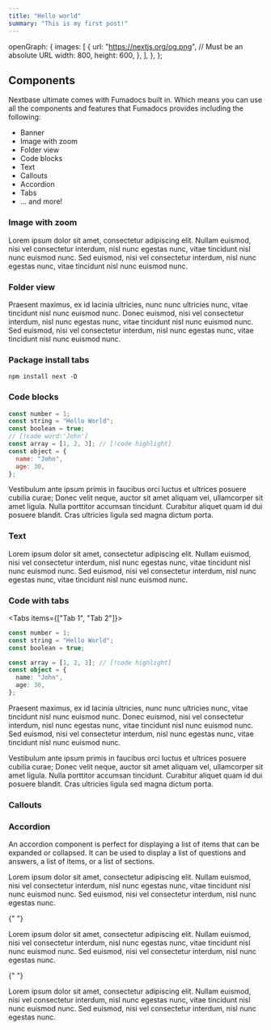 ```yaml
---
title: "Hello world"
summary: "This is my first post!"
---
```


  openGraph: {
    images: [
      {
        url: "https://nextjs.org/og.png", // Must be an absolute URL
        width: 800,
        height: 600,
      },
    ],
  },
};

## Components

Nextbase ultimate comes with Fumadocs built in. Which means you can use all the components and features that Fumadocs provides including the following:

- Banner
- Image with zoom
- Folder view
- Code blocks
- Text
- Callouts
- Accordion
- Tabs
- ... and more!



### Image with zoom

Lorem ipsum dolor sit amet, consectetur adipiscing elit. Nullam euismod, nisi vel consectetur interdum, nisl nunc egestas nunc, vitae tincidunt nisl nunc euismod nunc. Sed euismod, nisi vel consectetur interdum, nisl nunc egestas nunc, vitae tincidunt nisl nunc euismod nunc.

<ImageZoom
  id="home-image"
  className="my-0! rounded-xl bg-fd-background"
  src="/images/hero.jpeg"
  alt="Next.js logo"
  height={630}
  width={1200}
/>

### Folder view

<Files>
  <Folder name="app" defaultOpen>
    <File name="layout.tsx" />
    <File name="page.tsx" />
    <File name="global.css" />
  </Folder>
  <Folder name="components">
    <File name="button.tsx" />
    <File name="tabs.tsx" />
    <File name="dialog.tsx" />
  </Folder>
  <File name="package.json" />
</Files>

Praesent maximus, ex id lacinia ultricies, nunc nunc ultricies nunc, vitae tincidunt nisl nunc euismod nunc. Donec euismod, nisi vel consectetur interdum, nisl nunc egestas nunc, vitae tincidunt nisl nunc euismod nunc. Sed euismod, nisi vel consectetur interdum, nisl nunc egestas nunc, vitae tincidunt nisl nunc euismod nunc.

### Package install tabs

```package-install
npm install next -D
```

### Code blocks

```js title="config.js"
const number = 1;
const string = "Hello World";
const boolean = true;
// [!code word:'John']
const array = [1, 2, 3]; // [!code highlight]
const object = {
  name: "John",
  age: 30,
};
```

Vestibulum ante ipsum primis in faucibus orci luctus et ultrices posuere cubilia curae; Donec velit neque, auctor sit amet aliquam vel, ullamcorper sit amet ligula. Nulla porttitor accumsan tincidunt. Curabitur aliquet quam id dui posuere blandit. Cras ultricies ligula sed magna dictum porta.

### Text

Lorem ipsum dolor sit amet, consectetur adipiscing elit. Nullam euismod, nisi vel consectetur interdum, nisl nunc egestas nunc, vitae tincidunt nisl nunc euismod nunc. Sed euismod, nisi vel consectetur interdum, nisl nunc egestas nunc, vitae tincidunt nisl nunc euismod nunc.

### Code with tabs

<Tabs items={["Tab 1", "Tab 2"]}>

```ts tab="Tab 1"
const number = 1;
const string = "Hello World";
const boolean = true;
```

```ts tab="Tab 2"
const array = [1, 2, 3]; // [!code highlight]
const object = {
  name: "John",
  age: 30,
};
```

</Tabs>

Praesent maximus, ex id lacinia ultricies, nunc nunc ultricies nunc, vitae tincidunt nisl nunc euismod nunc. Donec euismod, nisi vel consectetur interdum, nisl nunc egestas nunc, vitae tincidunt nisl nunc euismod nunc. Sed euismod, nisi vel consectetur interdum, nisl nunc egestas nunc, vitae tincidunt nisl nunc euismod nunc.

Vestibulum ante ipsum primis in faucibus orci luctus et ultrices posuere cubilia curae; Donec velit neque, auctor sit amet aliquam vel, ullamcorper sit amet ligula. Nulla porttitor accumsan tincidunt. Curabitur aliquet quam id dui posuere blandit. Cras ultricies ligula sed magna dictum porta.

### Callouts

<Callout title="Hello World" />

<Callout title="Hello World" type="warn" />

<Callout title="Hello World" type="error" />

### Accordion

An accordion component is perfect for displaying a list of items that can be expanded or collapsed. It can be used to display a list of questions and answers, a list of items, or a list of sections.

<Accordions type="single">
  <Accordion title="Lorem ipsum dolor sit amet">
    Lorem ipsum dolor sit amet, consectetur adipiscing elit. Nullam euismod, nisi vel consectetur interdum, nisl nunc egestas nunc, vitae tincidunt nisl nunc euismod nunc. Sed euismod, nisi vel consectetur interdum, nisl nunc egestas nunc.
  </Accordion>

{" "}

<Accordion title="Consectetur adipiscing elit">
  Lorem ipsum dolor sit amet, consectetur adipiscing elit. Nullam euismod, nisi
  vel consectetur interdum, nisl nunc egestas nunc, vitae tincidunt nisl nunc
  euismod nunc. Sed euismod, nisi vel consectetur interdum, nisl nunc egestas
  nunc.
</Accordion>

{" "}

<Accordion title="Nullam euismod, nisi vel consectetur">
  Lorem ipsum dolor sit amet, consectetur adipiscing elit. Nullam euismod, nisi
  vel consectetur interdum, nisl nunc egestas nunc, vitae tincidunt nisl nunc
  euismod nunc. Sed euismod, nisi vel consectetur interdum, nisl nunc egestas
  nunc.
</Accordion>

</Accordions>
